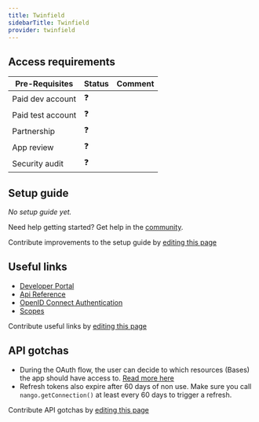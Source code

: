 ```yaml
---
title: Twinfield
sidebarTitle: Twinfield
provider: twinfield
---
```



<Overview />
<PreBuiltTooling provider={providers[pageMetadata.provider]} />
<PreBuiltUseCases />

## Access requirements
| Pre-Requisites | Status | Comment|
| - | - | - |
| Paid dev account | ❓ |  |
| Paid test account | ❓ |  |
| Partnership | ❓ | |
| App review | ❓ |  |
| Security audit | ❓ | |


## Setup guide

_No setup guide yet._

<Tip>Need help getting started? Get help in the [community](https://nango.dev/slack).</Tip>

<Note>Contribute improvements to the setup guide by [editing this page](https://github.com/nangohq/nango/tree/master/docs-v2/integrations/all/insightly.mdx)</Note>


## Useful links

-   [Developer Portal](https://developers.twinfield.com/home)
-   [Api Reference](https://accounting.twinfield.com/webservices/documentation/#/)
-   [OpenID Connect Authentication](https://accounting.twinfield.com/webservices/documentation/#/ApiReference/Authentication/OpenIdConnect/#/)
-   [Scopes](https://accounting.twinfield.com/webservices/documentation/#/ApiReference/Authentication/OpenIdConnect#Scopes)

<Note>Contribute useful links by [editing this page](https://github.com/nangohq/nango/tree/master/docs-v2/integrations/all/insightly.mdx)</Note>

## API gotchas

-   During the OAuth flow, the user can decide to which resources (Bases) the app should have access to. [Read more here](https://airtable.com/developers/web/api/oauth-reference#resources)
-   Refresh tokens also expire after 60 days of non use. Make sure you call `nango.getConnection()` at least every 60 days to trigger a refresh.

<Note>Contribute API gotchas by [editing this page](https://github.com/nangohq/nango/tree/master/docs-v2/integrations/all/twinfield.mdx)</Note>
